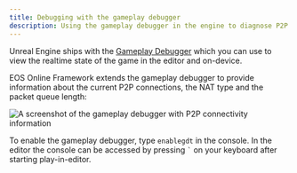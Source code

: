 ```yaml
---
title: Debugging with the gameplay debugger
description: Using the gameplay debugger in the engine to diagnose P2P connectivity issues.
---
```


Unreal Engine ships with the [Gameplay Debugger](https://docs.unrealengine.com/5.0/en-US/using-the-gameplay-debugger-in-unreal-engine/) which you can use to view the realtime state of the game in the editor and on-device.

EOS Online Framework extends the gameplay debugger to provide information about the current P2P connections, the NAT type and the packet queue length:

![A screenshot of the gameplay debugger with P2P connectivity information](./gameplay_debugger/p2p_connections.png)

To enable the gameplay debugger, type `enablegdt` in the console. In the editor the console can be accessed by pressing <code>`</code> on your keyboard after starting play-in-editor.
